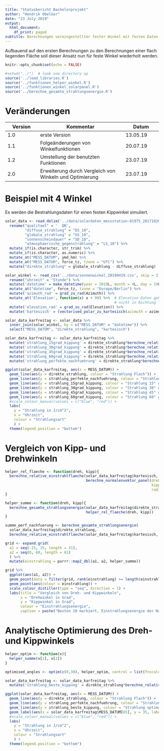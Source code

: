 ```yaml
---
title: "Statusbericht Bachelorprojekt"
author: "Hendrik Obelöer"
date: "23 July 2019"
output:
  html_document:
    df_print: paged
subtitle: Berechnungen voreingestellter fester Winkel mit festen Daten
---
```


Aufbauend auf den ersten Berechnungen zu den Berechnungen einer flach liegenden Fläche soll dieser Ansatz nun für feste Winkel wiederholt werden.

```r
knitr::opts_chunk$set(echo = FALSE)
```

```r
#setwd("../")  # look one directory up
source('../load_libraries.R')
source('../funktionen_helper_winkel.R')
source('../funktionen_winkel_solarpanel.R')
source('../berechne_gesamte_strahlungsenergie.R')
```


# Veränderungen

| Version  | Kommentar                | Datum     |
|----------|--------------------------|-----------|
| 1.0      | erste Version            | 13.05.19  |
| 1.1      | Folgeänderungen von Winkelfunktionen            | 20.07.19  |
| 1.2      | Umstellung der benutzten Funktionen | 23.07.19 |
| 2.0      | Erweiterung durch Vergleich von Winkeln und Optimierung | 23.07.19 |



# Beispiel mit 4 Winkel

Es werden die Bestrahlungsdaten für einen festen Kippwinkel simuliert.

```r
solar_data <- read_delim('../data/solardaten_messstation-01975_20171026-20190428.txt', delim = ";") %>%
  rename("qualitaet" = '  QN',
         "diffuse_strahlung" = "DS_10",
         "globale_strahlung" = "GS_10",
         "sonnenscheindauer" = "SD_10",
         "atmosphaerische_gegenstrahlung" = "LS_10") %>%
  mutate_if(is.character, str_trim) %>%
  mutate_if(is.character, as.numeric) %>%
  mutate_at("MESS_DATUM", ymd_hm) %>%
  mutate_at("MESS_DATUM", force_tz, tzone = "UTC") %>%
  mutate("direkte_strahlung" = globale_strahlung - diffuse_strahlung)
```

```r
solar_winkel <- read_csv('../data/sonnenwinkel_20190419.csv', skip = 3) %>%
  rename("uhrzeit" = "Stunde") %>%
  mutate('datetime' = make_datetime(year = 2019L, month = 4L, day = 19L, hour = hour(uhrzeit), min = minute(uhrzeit))) %>%
  mutate_at("datetime", force_tz, tzone = "Europe/Berlin") %>%
  mutate('azimuth_rad' = grad_zu_rad(Azimuth)) %>%
  mutate_at('Elevation', function(x) x + 90) %>%  # Elevation Daten gehen vom Nullpunkt in der Horizontalen aus
                                                  # nicht in Richtung "unten",90° Addition behebt das
  mutate('elevation_rad' = grad_zu_rad(Elevation)) %>%
  mutate('kartesisch' = (vectorised_polar_zu_kartesisch(azimuth = azimuth_rad, elevation = elevation_rad))) #%>%
```

```r
solar_data_karfreitag <- solar_data %>%
  inner_join(solar_winkel, by = c("MESS_DATUM" = "datetime")) %>%
  select("MESS_DATUM", "direkte_strahlung", "kartesisch")
```

```r
solar_data_karfreitag <- solar_data_karfreitag %>%
  mutate('strahlung_15grad_kippung' = direkte_strahlung*berechne_relative_einstrahlflaeche(kartesisch, berechne_normalenvektor_panel(kippwinkel = 15, radiant = FALSE))) %>%
  mutate('strahlung_30grad_kippung' = direkte_strahlung*berechne_relative_einstrahlflaeche(kartesisch, berechne_normalenvektor_panel(kippwinkel = 30, radiant = FALSE))) %>%
  mutate('strahlung_45grad_kippung' = direkte_strahlung*berechne_relative_einstrahlflaeche(kartesisch, berechne_normalenvektor_panel(kippwinkel = 45, radiant = FALSE))) %>%
  mutate('strahlung_60grad_kippung' = direkte_strahlung*berechne_relative_einstrahlflaeche(kartesisch, berechne_normalenvektor_panel(kippwinkel = 60, radiant = FALSE))) %>%
  mutate('strahlung_perfekte_nachfuehrung' = direkte_strahlung*berechne_relative_einstrahlflaeche(kartesisch, nachfuehrung = TRUE))
```

```r
ggplot(solar_data_karfreitag, aes(x = MESS_DATUM)) +
  geom_line(aes(y = direkte_strahlung, colour = "Strahlung Flach")) +
  geom_line(aes(y = strahlung_perfekte_nachfuehrung, colour = "Strahlung nachgeführt")) +
  geom_line(aes(y = strahlung_15grad_kippung, colour = "Strahlung 15° gekippt")) +
  geom_line(aes(y = strahlung_30grad_kippung, colour = "Strahlung 30° gekippt")) +
  geom_line(aes(y = strahlung_45grad_kippung, colour = "Strahlung 45° gekippt")) +
  geom_line(aes(y = strahlung_60grad_kippung, colour = "Strahlung 60° gekippt")) +
  #scale_colour_manual(values = c("blue", "red")) +
  labs(
    y = "Strahlung in J/cm^2",
    x = "Uhrzeit",
    colour = "Strahlungsart"
    ) +
  theme(legend.position = "bottom")
```


# Vergleich von Kipp- und Drehwinkeln
```r
helper_rel_flaeche <- function(dreh, kipp){
  berechne_relative_einstrahlflaeche(solar_data_karfreitag$kartesisch,
                                     berechne_normalenvektor_panel(drehwinkel = dreh,
                                                                   kippwinkel = kipp,
                                                                   radiant = FALSE))
}

helper_summe <- function(dreh, kipp){
  berechne_gesamte_strahlungsenergie(solar_data_karfreitag$direkte_strahlung,
                                     helper_rel_flaeche(dreh, kipp))
}

summe_perf_nachfuerung <- berechne_gesamte_strahlungsenergie(
  solar_data_karfreitag$direkte_strahlung,
  berechne_relative_einstrahlflaeche(solar_data_karfreitag$kartesisch, nachfuehrung = TRUE))

grid <- expand.grid(
  a1 = seq(-15, 15, length = 31),
  a2 = seq(0, 60, length = 61)
  ) %>% 
  mutate(einstrahlung = purrr::map2_dbl(a1, a2, helper_summe))

grid %>%
  ggplot(aes(a1, a2)) +
  geom_point(data = filter(grid, rank(einstrahlung) >= length(einstrahlung) - 10), size = 4, colour = "red") +
  geom_point(aes(colour = einstrahlung)) +
  scale_colour_distiller(type = "seq", direction = 1) +
  labs(title = "Vergleich von Dreh- und Kippwinkeln",
       x = "Drehwinkel in Grad",
       y = "Kippwinkel in Grad",
       colour = "Einstrahlungsenergie",
       caption = paste("Besten 10 markiert, Einstrahlungsenergie der Nachführung liegt bei ", round(summe_perf_nachfuerung), ".", sep = "")) 
```


# Analytische Optimierung des Dreh- und Kippwinkels

```r
helper_optim <- function(x){
  helper_summe(x[1], x[2])
}

optimised_angles <- optim(c(0,30), helper_optim, control = list(fnscale = -1))

solar_data_karfreitag <- solar_data_karfreitag %>%
  mutate('strahlung_beste_kippung' = direkte_strahlung*berechne_relative_einstrahlflaeche(kartesisch, berechne_normalenvektor_panel(drehwinkel = optimised_angles$par[1], kippwinkel = optimised_angles$par[2], radiant = FALSE)))

ggplot(solar_data_karfreitag, aes(x = MESS_DATUM)) +
  geom_line(aes(y = direkte_strahlung, colour = "Strahlung Flach")) +
  geom_line(aes(y = strahlung_perfekte_nachfuehrung, colour = "Strahlung nachgeführt")) +
  geom_line(aes(y = strahlung_beste_kippung, colour = "Strahlung optimal gekippt")) +
  geom_label(aes(x = solar_data_karfreitag$MESS_DATUM[65], y = 35, label = paste("Winkel: Azim. ", round(optimised_angles$par[1], digits = 2), " Elev. ", round(optimised_angles$par[2], digits = 2)))) +
  #scale_colour_manual(values = c("blue", "red")) +
  labs(
    y = "Strahlung in J/cm^2",
    x = "Uhrzeit",
    colour = "Strahlungsart"
    ) +
  theme(legend.position = "bottom")
```
